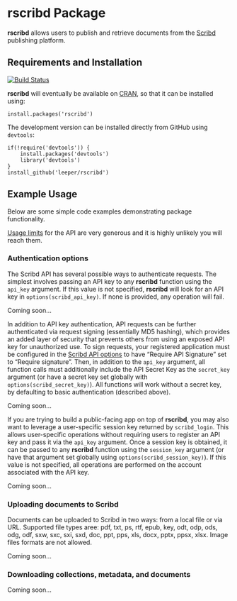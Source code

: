 # rscribd Package #

**rscribd** allows users to publish and retrieve documents from the [Scribd](http://www.scribd.com/) publishing platform.

## Requirements and Installation ##

[![Build Status](https://travis-ci.org/leeper/rscribd.png?branch=master)](https://travis-ci.org/leeper/rscribd)

**rscribd** will eventually be available on [CRAN](http://cran.r-project.org/web/packages/rscribd/index.html), so that it can be installed using:

```
install.packages('rscribd')
```

The development version can be installed directly from GitHub using `devtools`:

```
if(!require('devtools')) {
    install.packages('devtools')
    library('devtools')
}
install_github('leeper/rscribd')
```

## Example Usage ##

Below are some simple code examples demonstrating package functionality.

[Usage limits](http://www.scribd.com/developers/platform#limits) for the API are very generous and it is highly unlikely you will reach them.

### Authentication options ###

The Scribd API has several possible ways to authenticate requests. The simplest involves passing an API key to any **rscribd** function using the `api_key` argument. If this value is not specified, **rscribd** will look for an API key in `options(scribd_api_key)`. If none is provided, any operation will fail.

Coming soon...


In addition to API key authentication, API requests can be further authenticated via request signing (essentially MD5 hashing), which provides an added layer of security that prevents others from using an exposed API key for unauthorized use. To sign requests, your registered application must be configured in the [Scribd API options](http://www.scribd.com/account-settings/api) to have "Require API Signature" set to "Require signature". Then, in addition to the `api_key` argument, all function calls must additionally include the API Secret Key as the `secret_key` argument (or have a secret key set globally with `options(scribd_secret_key)`). All functions will work without a secret key, by defaulting to basic authentication (described above).

Coming soon...



If you are trying to build a public-facing app on top of **rscribd**, you may also want to leverage a user-specific session key returned by `scribd_login`. This allows user-specific operations without requiring users to register an API key and pass it via the `api_key` argument. Once a session key is obtained, it can be passed to any **rscribd** function using the `session_key` argument (or have that argument set globally using `options(scribd_session_key)`). If this value is not specified, all operations are performed on the account associated with the API key.

Coming soon...


### Uploading documents to Scribd ###

Documents can be uploaded to Scribd in two ways: from a local file or via URL. Supported file types aree: pdf, txt, ps, rtf, epub, key, odt, odp, ods, odg, odf, sxw, sxc, sxi, sxd, doc, ppt, pps, xls, docx, pptx, ppsx, xlsx. Image files formats are not allowed.

Coming soon...


### Downloading collections, metadata, and documents ###

Coming soon...